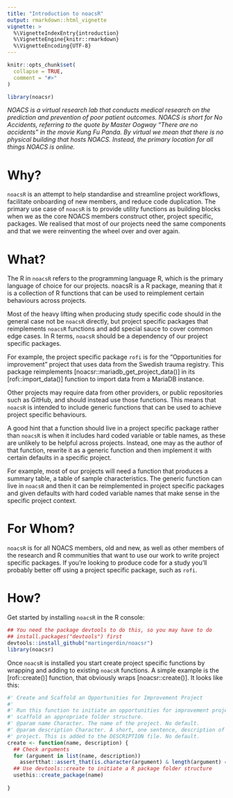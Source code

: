 ```yaml
---
title: "Introduction to noacsR"
output: rmarkdown::html_vignette
vignette: >
  %\VignetteIndexEntry{introduction}
  %\VignetteEngine{knitr::rmarkdown}
  %\VignetteEncoding{UTF-8}
---
```


```r
knitr::opts_chunk$set(
  collapse = TRUE,
  comment = "#>"
)
```

```r
library(noacsr)
```

*NOACS is a virtual research lab that conducts medical research on the prediction and prevention of poor patient outcomes. NOACS is short for No Accidents, referring to the quote by Master Oogway "There are no accidents" in the movie Kung Fu Panda. By virtual we mean that there is no physical building that hosts NOACS. Instead, the primary location for all things NOACS is online.*

# Why?
`noacsR` is an attempt to help standardise and streamline project workflows, facilitate onboarding of new members, and reduce code duplication. The primary use case of `noacsR` is to provide utility functions as building blocks when we as the core NOACS members construct other, project specific, packages. We realised that most of our projects need the same components and that we were reinventing the wheel over and over again. 

# What? 
The R in `noacsR` refers to the programming language R, which is the primary language of choice for our projects. noacsR is a R package, meaning that it is a collection of R functions that can be used to reimplement certain behaviours across projects. 

Most of the heavy lifting when producing study specific code should in the general case not be `noacsR` directly, but project specific packages that reimplements `noacsR` functions and add special sauce to cover common edge cases. In R terms, `noacsR` should be a dependency of our project specific packages.

For example, the project specific package `rofi` is for the "Opportunities for improvement" project that uses data from the Swedish trauma registry. This package reimplements [noacsr::mariadb_get_project_data()] in its [rofi::import_data()] function to import data from a MariaDB instance. 

Other projects may require data from other providers, or public repositories such as GitHub, and should instead use those functions. This means that `noacsR` is intended to include generic functions that can be used to achieve project specific behaviours. 

A good hint that a function should live in a project specific package rather than `noacsR` is when it includes hard coded variable or table names, as these are unlikely to be helpful across projects. Instead, one may as the author of that function, rewrite it as a generic function and then implement it with certain defaults in a specific project. 

For example, most of our projects will need a function that produces a summary table, a table of sample characteristics. The generic function can live in `noacsR` and then it can be reimplemented in project specific packages and given defaults with hard coded variable names that make sense in the specific project context. 

# For Whom?
`noacsR` is for all NOACS members, old and new, as well as other members of the research and R communities that want to use our work to write project specific packages. If you're looking to produce code for a study you'll probably better off using a project specific package, such as `rofi`.

# How?
Get started by installing `noacsR` in the R console:

```r
## You need the package devtools to do this, so you may have to do
## install.packages("devtools") first
devtools::install_github("martingerdin/noacsr")
library(noacsr)
```

Once `noacsR` is installed you start create project specific functions by wrapping and adding to existing `noacsR` functions. A simple example is the [rofi::create()] function, that obviously wraps [noacsr::create()]. It looks like this:

```r
#' Create and Scaffold an Opportunities for Improvement Project
#' 
#' Run this function to initiate an opportunities for improvement project and 
#' scaffold an appropriate folder structure. 
#' @param name Character. The name of the project. No default. 
#' @param description Character. A short, one sentence, description of the 
#' project. This is added to the DESCRIPTION file. No default. 
create <- function(name, description) {
  ## Check arguments
  for (argument in list(name, description)) 
    assertthat::assert_that(is.character(argument) & length(argument) == 1)
  ## Use devtools::create to initiate a R package folder structure
  usethis::create_package(name)
  
}
```

<!--
create a new project using [noacsr::create()]. This will create a standard directory structure, to make sure that projects are structured the same way, making it easy for you and team members to navigate your project. The standard directory structure will also make it easier for you to navigate other NOACS projects.

So, let's say our project is about predicting ICU mortality in trauma patients. We may call this project "Predicting ICU mortality in trauma patients", or just "Predicting ICU trauma mortality". Create your first project like this:

```r
create("Predicting ICU trauma mortality")
```
-->
